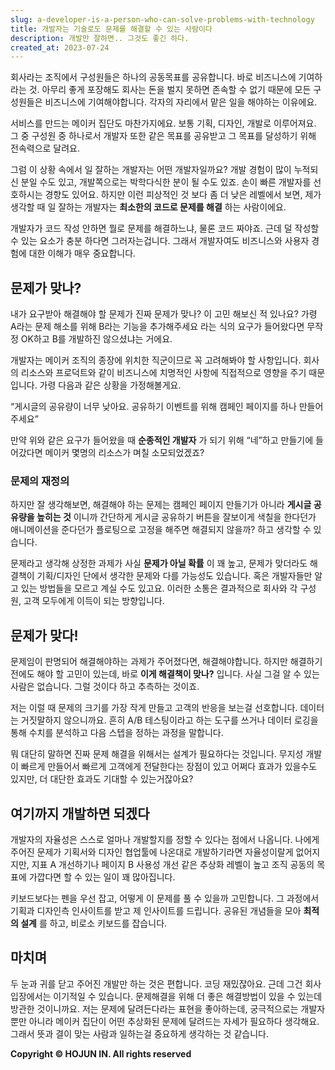 ```yaml
---
slug: a-developer-is-a-person-who-can-solve-problems-with-technology
title: 개발자는 기술로도 문제를 해결할 수 있는 사람이다
description: 개발만 잘하면.. 그것도 좋긴 하다.
created_at: 2023-07-24
---
```


회사라는 조직에서 구성원들은 하나의 공동목표를 공유합니다. 바로 비즈니스에 기여하라는 것. 아무리 좋게 포장해도 회사는 돈을 벌지 못하면
존속할 수 없기 때문에 모든 구성원들은 비즈니스에 기여해야합니다. 각자의 자리에서 맡은 일을 해야하는 이유에요.

서비스를 만드는 메이커 집단도 마찬가지에요. 보통 기획, 디자인, 개발로 이루어져요. 그 중 구성원 중 하나로서 개발자 또한 같은 목표를
공유받고 그 목표를 달성하기 위해 전속력으로 달려요.

그럼 이 상황 속에서 일 잘하는 개발자는 어떤 개발자일까요? 개발 경험이 많이 누적되신 분일 수도 있고, 개발쪽으로는 박학다식한 분이 될
수도 있죠. 손이 빠른 개발자를 선호하시는 경향도 있어요. 하지만 이런 피상적인 것 보다 좀 더 낮은 레벨에서 보면, 제가 생각할 때 일
잘하는 개발자는 **최소한의 코드로 문제를 해결** 하는 사람이에요.

개발자가 코드 작성 안하면 뭘로 문제를 해결하느냐, 물론 코드 짜야죠. 근데 덜 작성할 수 있는 요소가 충분 하다면 그러자는겁니다. 그래서
개발자여도 비즈니스와 사용자 경험에 대한 이해가 매우 중요합니다.

## 문제가 맞나?

내가 요구받아 해결해야 할 문제가 진짜 문제가 맞나? 이 고민 해보신 적 있나요? 가령 A라는 문제 해소를 위해 B라는 기능을 추가해주세요
라는 식의 요구가 들어왔다면 무작정 OK하고 B를 개발하진 않으셨냐는 거에요.

개발자는 메이커 조직의 종장에 위치한 직군이므로 꼭 고려해봐야 할 사항입니다. 회사의 리소스와 프로덕트와 같이 비즈니스에 치명적인 사항에
직접적으로 영향을 주기 때문입니다. 가령 다음과 같은 상황을 가정해볼게요.

“게시글의 공유량이 너무 낮아요. 공유하기 이벤트를 위해 캠페인 페이지를 하나 만들어주세요”

만약 위와 같은 요구가 들어왔을 때 **순종적인 개발자** 가 되기 위해 “네”하고 만들기에 들어갔다면 메이커 몇명의 리소스가 며칠
소모되었겠죠?

### 문제의 재정의

하지만 잘 생각해보면, 해결해야 하는 문제는 캠페인 페이지 만들기가 아니라 **게시글 공유량을 높히는 것** 이니까 간단하게 게시글 공유하기
버튼을 잘보이게 색칠을 한다던가 애니메이션을 준다던가 플로팅으로 고정을 해주면 해결되지 않을까? 하고 생각할 수 있습니다.

문제라고 생각해 상정한 과제가 사실 **문제가 아닐 확률** 이 꽤 높고, 문제가 맞더라도 해결책이 기획/디자인 단에서 생각한 문제와 다를
가능성도 있습니다. 혹은 개발자들만 알고 있는 방법들을 모르고 계실 수도 있고요. 이러한 소통은 결과적으로 회사와 각 구성원, 고객 모두에게
이득이 되는 방향입니다.

## 문제가 맞다!

문제임이 판명되어 해결해야하는 과제가 주어졌다면, 해결해야합니다. 하지만 해결하기 전에도 해야 할 고민이 있는데, 바로 **이게 해결책이
맞나?** 입니다. 사실 그걸 알 수 있는 사람은 없습니다. 그럴 것이다 하고 추측하는 것이죠.

저는 이럴 때 문제의 크기를 가장 작게 만들고 고객의 반응을 보는걸 선호합니다. 데이터는 거짓말하지 않으니까요. 흔히 A/B 테스팅이라고
하는 도구를 쓰거나 데이터 로깅을 통해 수치를 분석하고 다음 스텝을 정하는 과정을 말합니다.

뭐 대단히 말하면 진짜 문제 해결을 위해서는 설계가 필요하다는 것입니다. 무지성 개발이 빠르게 만들어서 빠르게 고객에게 전달한다는 장점이
있고 어쩌다 효과가 있을수도 있지만, 더 대단한 효과도 기대할 수 있는거잖아요?

## 여기까지 개발하면 되겠다

개발자의 자율성은 스스로 얼마나 개발할지를 정할 수 있다는 점에서 나옵니다. 나에게 주어진 문제가 기획서와 디자인 협업툴에 나온대로
개발하기라면 자율성이랄게 없어지지만, 지표 A 개선하기나 페이지 B 사용성 개선 같은 추상화 레벨이 높고 조직 공동의 목표에 가깝다면 할 수
있는 일이 꽤 많아집니다.

키보드보다는 펜을 우선 잡고, 어떻게 이 문제를 풀 수 있을까 고민합니다. 그 과정에서 기획과 디자인측 인사이트를 받고 제 인사이트를
드립니다. 공유된 개념들을 모아 **최적의 설계** 를 하고, 비로소 키보드를 잡습니다.

## 마치며

두 눈과 귀를 닫고 주어진 개발만 하는 것은 편합니다. 코딩 재밌잖아요. 근데 그건 회사 입장에서는 이기적일 수 있습니다. 문제해결을 위해
더 좋은 해결방법이 있을 수 있는데 방관한 것이니까요. 저는 문제에 달려든다라는 표현을 좋아하는데, 궁극적으로는 개발자 뿐만 아니라 메이커
집단이 어떤 추상화된 문제에 달려드는 자세가 필요하다 생각해요. 그래서 뜻과 결이 맞는 사람과 일하는걸 중요하게 생각하는 것 같습니다.

**Copyright © HOJUN IN. All rights reserved**
